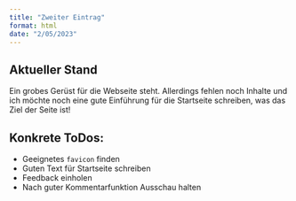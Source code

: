 ```yaml
---
title: "Zweiter Eintrag"
format: html
date: "2/05/2023"
---
```


## Aktueller Stand
Ein grobes Gerüst für die Webseite steht. Allerdings fehlen noch Inhalte und ich möchte noch eine gute Einführung für die Startseite schreiben, was das Ziel der Seite ist!

## Konkrete ToDos:
* Geeignetes `favicon` finden
* Guten Text für Startseite schreiben
* Feedback einholen
* Nach guter Kommentarfunktion Ausschau halten
